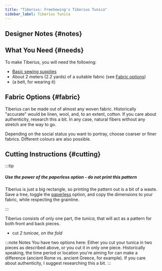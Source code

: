 ```yaml
---
title: "Tiberius: FreeSewing's Tiberius Tunica"
sidebar_label: Tiberius Tunica
---
```



<DocusaurusDoc>
  <DesignInfo design="tiberius" noDocsLink />
</DocusaurusDoc>

## Designer Notes {#notes}

<Notes />

## What You Need {#needs}

To make Tiberius, you will need the following:

- [Basic sewing supplies](/docs/sewing/basic-sewing-supplies)
- About 2 meters (2.2 yards) of a suitable fabric (see [Fabric options](#fabric))
- (a belt, for wearing it)

## Fabric Options {#fabric}

Tiberius can be made out of almost any woven fabric. Historically "accurate"
would be linen, wool, and, to an extent, cotton. If you care about
authenticity, research this a bit. In any case, natural fibers without any
stretch are the way to go.

Depending on the social status you want to portray, choose coarser or finer
fabrics. Different colours are also possible.

## Cutting Instructions {#cutting}

:::tip

##### Use the power of the _paperless_ option - do **not** print this pattern

Tiberius is just a big rectangle, so printing the pattern out is a bit of a
waste. Save a tree, toggle the
[paperless](/docs/about/site/draft#paperless) option, and copy
the dimensions to your fabric, while respecting the grainline.

:::

Tiberius consists of only one part, the _tunica_, that will act as a pattern
for both front and back pieces.

- cut _2 tunicae_, _on the fold_

:::note Notes
You have two options here: Either you cut your tunica in two pieces as
described above, or you cut it in only one piece. Historically speaking, the
time period or location you're aiming for can make a difference (ancient Rome
vs. ancient Greece, for example). If you care about authenticity, I suggest
researching this a bit.
:::
